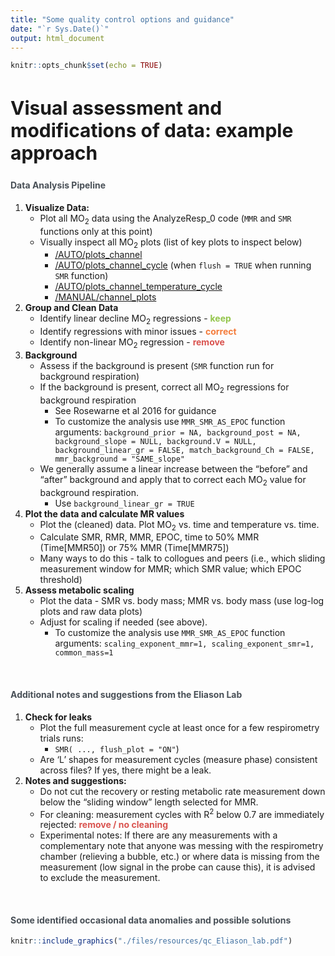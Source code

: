 ```yaml
---
title: "Some quality control options and guidance"
date: "`r Sys.Date()`"
output: html_document
---
```


```r
knitr::opts_chunk$set(echo = TRUE)
```


<div class="page-header">
<h2 style="font-size: 30px; text-align:left;">Visual assessment and modifications of data: example approach</h2>
</div>


<h4 style="color:#495057; font-weight: bold;  text-align: left">Data Analysis Pipeline</h4>
 
1. **Visualize Data:**
    - Plot all MO~2~ data using the AnalyzeResp_0 code (`MMR` and `SMR` functions only at this point)
    - Visually inspect all MO~2~ plots (list of key plots to inspect below)
        + [/AUTO/plots_channel](https://github.com/kraskura/AnalyzeResp_0/tree/main/Test/AUTO/plots_channel)
        + [/AUTO/plots_channel_cycle](https://github.com/kraskura/AnalyzeResp_0/tree/main/Test/AUTO/plots_channel_cycle) (when `flush = TRUE` when running `SMR` function)
        + [/AUTO/plots_channel_temperature_cycle](https://github.com/kraskura/AnalyzeResp_0/tree/main/Test/AUTO/plots_channel_temperature_cycle)
        + [/MANUAL/channel_plots](https://github.com/kraskura/AnalyzeResp_0/tree/main/Test/MANUAL/channel_plots)

2. **Group and Clean Data** 
    - Identify linear decline MO~2~ regressions - <span style = "color: #93c54b; font-weight: bold;" >keep</span>
    - Identify regressions with minor issues - <span style = "color: #f47c3c; font-weight: bold;" >correct</span>
    - Identify non-linear MO~2~ regression - <span style = "color: #d9534f; font-weight: bold;" >remove</span>

3. **Background**
    - Assess if the background is present (`SMR` function run for background respiration)
    - If the background is present, correct all MO~2~ regressions for background respiration 
        + See Rosewarne et al 2016 for guidance
        + To customize the analysis use `MMR_SMR_AS_EPOC` function arguments: `background_prior = NA, background_post = NA, background_slope = NULL, background.V = NULL, background_linear_gr = FALSE, match_background_Ch = FALSE, mmr_background = "SAME_slope"`
    - We generally assume a linear increase between the "before" and "after" background and apply that to correct each MO~2~ value for background respiration.
        + Use `background_linear_gr = TRUE`

4. **Plot the data and calculate MR values**
    - Plot the (cleaned) data. Plot MO~2~ vs. time and temperature vs. time.
    - Calculate SMR, RMR, MMR, EPOC, time to 50% MMR (Time[MMR50]) or 75% MMR (Time[MMR75]) 
    - Many ways to do this - talk to collogues and peers (i.e., which sliding measurement window for MMR; which SMR value; which EPOC threshold)

5. **Assess metabolic scaling**
    - Plot the data - SMR vs. body mass; MMR vs. body mass (use log-log plots and raw data plots)
    - Adjust for scaling if needed (see above).
        + To customize the analysis use `MMR_SMR_AS_EPOC` function arguments: `scaling_exponent_mmr=1, scaling_exponent_smr=1, common_mass=1`

<br>
<h4 style="color:#495057; font-weight: bold;  text-align: left">Additional notes and suggestions from the Eliason Lab</h4>

1. **Check for leaks**
    - Plot the full measurement cycle at least once for a few respirometry trials runs: 
         + `SMR( ..., flush_plot = "ON"`)
    - Are 'L' shapes for measurement cycles (measure phase) consistent across files? If yes, there might be a leak. 

2. **Notes and suggestions:** 
    - Do not cut the recovery or resting metabolic rate measurement down below the "sliding window" length selected for MMR.
    - For cleaning: measurement cycles with R^2^ below 0.7 are immediately rejected: <span style = "color: #d9534f; font-weight: bold;" >remove / no cleaning</span>
    - Experimental notes: If there are any measurements with a complementary note that anyone was messing with the respirometry chamber (relieving a bubble, etc.) or where data is missing from the measurement (low signal in the probe can cause this), it is advised to exclude the measurement. 


<br>
<h4 style="color:#495057; font-weight: bold;  text-align: left"> Some identified occasional data anomalies and possible solutions</h4>

```r
knitr::include_graphics("./files/resources/qc_Eliason_lab.pdf")
```

<!-- <p>Source: <a href = "https://github.com/kraskura/AnalyzeResp_0/blob/main/docs/files/resources/qc_Eliason_lab.pdf" style = "color:gray;">PDF file</a></p> -->

<!-- <div style="background-color: #f8f5f0;  border: 2px solid #484f4f; padding: 10px"> -->

<!-- <img src= "./files/resources/qc_Eliason_lab/slide5.png" alt="scatter"></img> -->
<!-- <img src= "./files/resources/qc_Eliason_lab/slide6.png" alt="scatter"></img> -->
<!-- <img src= "./files/resources/qc_Eliason_lab/slide7.png" alt="scatter"></img> -->
<!-- <img src= "./files/resources/qc_Eliason_lab/slide8.png" alt="scatter"></img> -->
<!-- <img src= "./files/resources/qc_Eliason_lab/slide9.png" alt="scatter"></img> -->
<!-- <img src= "./files/resources/qc_Eliason_lab/slide10.png" alt="scatter"></img> -->
<!-- <img src= "./files/resources/qc_Eliason_lab/slide11.png" alt="scatter"></img> -->
<!-- <img src= "./files/resources/qc_Eliason_lab/slide12.png" alt="scatter"></img> -->
<!-- <img src= "./files/resources/qc_Eliason_lab/slide13.png" alt="scatter"></img> -->
<!-- <img src= "./files/resources/qc_Eliason_lab/slide14.png" alt="scatter"></img> -->
<!-- <img src= "./files/resources/qc_Eliason_lab/slide15.png" alt="scatter"></img> -->


<!-- </div> -->

